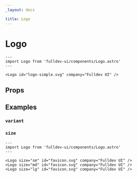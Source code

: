 ```yaml
---
_layout: docs

title: Logo
---
```


# Logo


```astro live
---
import Logo from 'fulldev-ui/components/Logo.astro'
---

<Logo id="logo-simple.svg" company="Fulldev UI" />
```

## Props

<PropsTable />

## Examples

### `variant`

### `size`

```astro live
---
import Logo from 'fulldev-ui/components/Logo.astro'
---

<Logo size="sm" id="favicon.svg" company="Fulldev UI" />
<Logo size="md" id="favicon.svg" company="Fulldev UI" />
<Logo size="lg" id="favicon.svg" company="Fulldev UI" />
```
